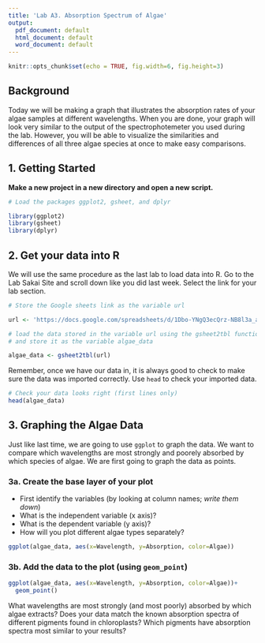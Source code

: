```yaml
---
title: 'Lab A3. Absorption Spectrum of Algae'
output:
  pdf_document: default
  html_document: default
  word_document: default
---
```


```r
knitr::opts_chunk$set(echo = TRUE, fig.width=6, fig.height=3)
```

## Background

Today we will be making a graph that illustrates the absorption rates of your algae samples at different wavelengths. When you are done, your graph will look very similar to the output of the spectrophotemeter you used during the lab. However, you will be able to visualize the similarities and differences of all three algae species at once to make easy comparisons. 

## 1. Getting Started

**Make a new project in a new directory and open a new script.**

```r
# Load the packages ggplot2, gsheet, and dplyr
```

```r
library(ggplot2)
library(gsheet)
library(dplyr)
```

## 2. Get your data into R

We will use the same procedure as the last lab to load data into R. Go to the Lab Sakai Site and scroll down like you did last week. Select the link for your lab section.

```r
# Store the Google sheets link as the variable url
```

```r
url <- 'https://docs.google.com/spreadsheets/d/1Dbo-YNgQ3ecQrz-NB8l3a_a-J2Y6laJKY7AyROF2bvc'
```

```r
# load the data stored in the variable url using the gsheet2tbl function
# and store it as the variable algae_data
```

```r
algae_data <- gsheet2tbl(url)
```

Remember, once we have our data in, it is always good to check to make sure the data was imported correctly. Use `head` to check your imported data. 
```r
# Check your data looks right (first lines only)
head(algae_data)
```

## 3. Graphing the Algae Data

Just like last time, we are going to use `ggplot` to graph the data. We want to compare which wavelengths are most strongly and poorely absorbed by which species of algae. We are first going to graph the data as points. 

### 3a. Create the base layer of your plot

* First identify the variables (by looking at column names; _write them down_)
* What is the independent variable (x axis)?
* What is the dependent variable (y axis)?
* How will you plot different algae types separately?

```r
ggplot(algae_data, aes(x=Wavelength, y=Absorption, color=Algae))
```

### 3b. Add the data to the plot (using `geom_point`)
```r
ggplot(algae_data, aes(x=Wavelength, y=Absorption, color=Algae))+
  geom_point()
```

What wavelengths are most strongly (and most poorly) absorbed by which algae extracts?
Does your data match the known absorption spectra of different pigments found in chloroplasts?
Which pigments have absorption spectra most similar to your results? 


